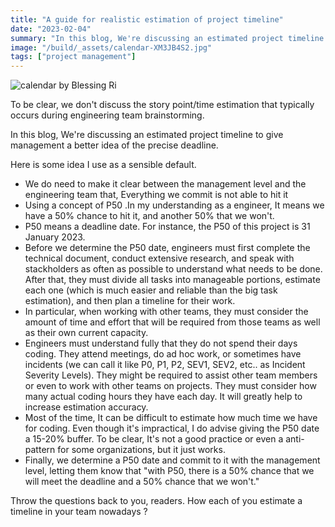 ```yaml
---
title: "A guide for realistic estimation of project timeline"
date: "2023-02-04"
summary: "In this blog, We're discussing an estimated project timeline to give management a better idea of the precise deadline."
image: "/build/_assets/calendar-XM3JB4S2.jpg"
tags: ["project management"]
---
```


![calendar by Blessing Ri](./calendar.jpg)

To be clear, we don't discuss the story point/time estimation that typically occurs during engineering team brainstorming.

In this blog, We're discussing an estimated project timeline to give management a better idea of the precise deadline.

Here is some idea I use as a sensible default.

- We do need to make it clear between the management level and the engineering team that, Everything we commit is not able to hit it
- Using a concept of P50 .In my understanding as a engineer, It means we have a 50% chance to hit it, and another 50% that we won't.
- P50 means a deadline date. For instance, the P50 of this project is 31 January 2023.
- Before we determine the P50 date, engineers must first complete the technical document, conduct extensive research, and speak with stackholders as often as possible to understand what needs to be done. After that, they must divide all tasks into manageable portions, estimate each one (which is much easier and reliable than the big task estimation), and then plan a timeline for their work.
- In particular, when working with other teams, they must consider the amount of time and effort that will be required from those teams as well as their own current capacity.
- Engineers must understand fully that they do not spend their days coding. They attend meetings, do ad hoc work, or sometimes have incidents (we can call it like P0, P1, P2, SEV1, SEV2, etc.. as Incident Severity Levels). They might be required to assist other team members or even to work with other teams on projects. They must consider how many actual coding hours they have each day. It will greatly help to increase estimation accuracy.
- Most of the time, It can be difficult to estimate how much time we have for coding. Even though it's impractical, I do advise giving the P50 date a 15-20% buffer. To be clear, It's not a good practice or even a anti-pattern for some organizations, but it just works.
- Finally, we determine a P50 date and commit to it with the management level, letting them know that "with P50, there is a 50% chance that we will meet the deadline and a 50% chance that we won't."

Throw the questions back to you, readers. How each of you estimate a timeline in your team nowadays ?
